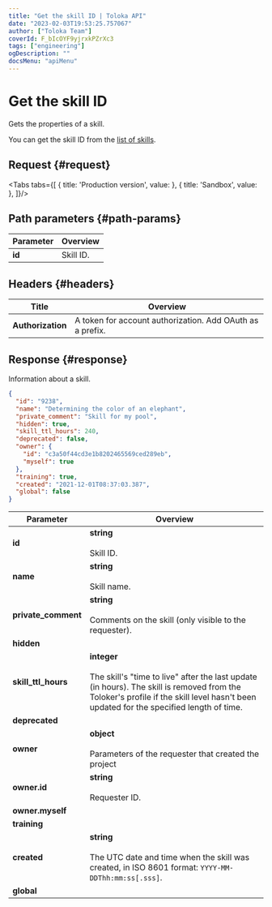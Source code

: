```yaml
---
title: "Get the skill ID | Toloka API"
date: "2023-02-03T19:53:25.757067"
author: ["Toloka Team"]
coverId: F_bIcOYF9yjrxkPZrXc3
tags: ["engineering"]
ogDescription: ""
docsMenu: "apiMenu"
---
```



# Get the skill ID

<Announce/>

Gets the properties of a skill.

You can get the skill ID from the [list of skills](/docs-new/api/get-skill-list).

## Request {#request}

<Tabs tabs={[
  { title: 'Production version', value: <GetSkillList1/> },
  { title: 'Sandbox', value: <GetSkillList2/> },
]}/>

## Path parameters {#path-params}

Parameter | Overview
----- | -----
**id** | Skill ID.

## Headers {#headers}

Title | Overview
----- | -----
**Authorization** | A token for account authorization. Add OAuth as a prefix.

## Response {#response}

Information about a skill.

```json
{
  "id": "9238",
  "name": "Determining the color of an elephant",
  "private_comment": "Skill for my pool",
  "hidden": true,
  "skill_ttl_hours": 240,
  "deprecated": false,
  "owner": {
    "id": "c3a50f44cd3e1b8202465569ced289eb",
    "myself": true
  },
  "training": true,
  "created": "2021-12-01T08:37:03.387",
  "global": false
}
```

Parameter | Overview
----- | -----
**id** | **string**<br/><br/>Skill ID.
**name** | **string**<br/><br/>Skill name.
**private_comment** | **string**<br/><br/>Comments on the skill (only visible to the requester).
**hidden** | <GetSkillTable1/>
**skill_ttl_hours** | **integer**<br/><br/>The skill's "time to live" after the last update (in hours). The skill is removed from the Toloker's profile if the skill level hasn't been updated for the specified length of time.
**deprecated** | <GetSkillTable2/>
**owner** | **object**<br/><br/>Parameters of the requester that created the project
**owner.id** | **string**<br/><br/>Requester ID.
**owner.myself** | <GetSkillTable3/>
**training** | <GetSkillTable4/>
**created** | **string**<br/><br/>The UTC date and time when the skill was created, in ISO 8601 format: `YYYY-MM-DDThh:mm:ss[.sss]`.
**global** | <GetSkillTable5/>
